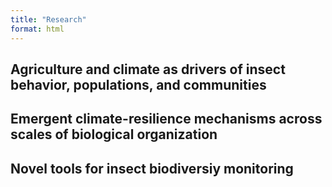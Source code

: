 ```yaml
---
title: "Research"
format: html
---
```



## Agriculture and climate as drivers of insect behavior, populations, and communities

## Emergent climate-resilience mechanisms across scales of biological organization

## Novel tools for insect biodiversiy monitoring